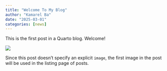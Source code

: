 ```yaml
---
title: "Welcome To My Blog"
author: "Kamarel Ba"
date: "2025-03-01"
categories: [news]
---
```


This is the first post in a Quarto blog. Welcome!

![](thumbnail.jpg)

Since this post doesn't specify an explicit `image`, the first image in the post will be used in the listing page of posts.
